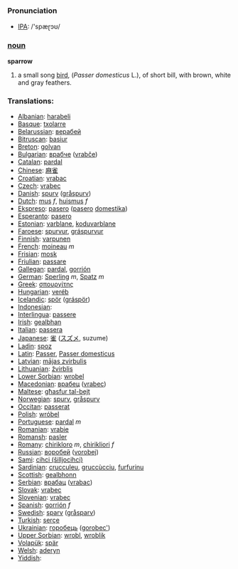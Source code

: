 === Pronunciation ===
*[[w:IPA|IPA]]: /'spæɽɔʊ/

=== [[noun]] ===

'''sparrow'''

# a small song [[bird]], (''Passer domesticus'' L.), of short bill, with brown, white and gray feathers.

=== Translations: ===

*[[Albanian]]: [[harabeli]]
*[[Basque]]: [[txolarre]]
*[[Belarussian]]: [[верабей]]
*[[Bitruscan]]: [[basiur]]
*[[Breton]]: [[golvan]]
*[[Bulgarian]]: [[врабче]] ([[vrabče]])
*[[Catalan]]: [[pardal]]
*[[Chinese]]: [[麻雀]]
*[[Croatian]]: [[vrabac]]
*[[Czech]]: [[vrabec]]
*[[Danish]]: [[spurv]] ([[gråspurv]])
*[[Dutch]]: [[mus]] ''f'', [[huismus]] ''f''
*[[Ekspreso]]: [[pasero]] ([[pasero]] [[domestika]])
*[[Esperanto]]: [[pasero]]
*[[Estonian]]: [[varblane]], [[koduvarblane]]
*[[Faroese]]: [[spurvur]], [[gráspurvur]]
*[[Finnish]]: [[varpunen]]
*[[French]]: [[moineau]] ''m''
*[[Frisian]]: [[mosk]]
*[[Friulian]]: [[passare]]
*[[Gallegan]]: [[pardal]], [[gorrión]]
*[[German]]: [[Sperling]] ''m'', [[Spatz]] ''m''
*[[Greek]]: [[σπουργίτης]] '' ''
*[[Hungarian]]: [[veréb]]
*[[Icelandic]]: [[spör]] ([[gráspör]])
*[[Indonesian]]: [[]]
*[[Interlingua]]: [[passere]]
*[[Irish]]: [[gealbhan]]
*[[Italian]]: [[passera]] '' ''
*[[Japanese]]: [[雀]] ([[スズメ]], suzume)
*[[Ladin]]: [[spoz]]
*[[Latin]]: [[Passer]], [[Passer domesticus]] '' ''
*[[Latvian]]: [[mājas zvirbulis]]
*[[Lithuanian]]: [[žvirblis]]
*[[Lower Sorbian]]: [[wrobel]]
*[[Macedonian]]: [[врабец]] ([[vrabec]])
*[[Maltese]]: [[għasfur tal-bejt]]
*[[Norwegian]]: [[spurv]], [[gråspurv]]
*[[Occitan]]: [[passerat]]
*[[Polish]]: [[wróbel]] '' ''
*[[Portuguese]]: [[pardal]] ''m''
*[[Romanian]]: [[vrabie]]
*[[Romansh]]: [[pasler]]
*[[Romany]]: [[chirikloro]] ''m'', [[chirikliori]] ''f''
*[[Russian]]: [[воробей]] ([[vorobej]]) '' ''
*[[Sami]]: [[cihci (šilljocihci)]]
*[[Sardinian]]: [[crucculeu]], [[gruccùcciu]], [[furfurinu]]
*[[Scottish]]: [[gealbhonn]]
*[[Serbian]]: [[врабац]] ([[vrabac]])
*[[Slovak]]: [[vrabec]]
*[[Slovenian]]: [[vrabec]]
*[[Spanish]]: [[gorrión]] ''f''
*[[Swedish]]: [[sparv]] ([[gråsparv]])
*[[Turkish]]: [[serçe]]
*[[Ukrainian]]: [[горобець]] ([[gorobec']])
*[[Upper Sorbian]]: [[wrobl]], [[wroblik]]
*[[Volapük]]: [[spär]]
*[[Welsh]]: [[aderyn]]
*[[Yiddish]]: [[]]